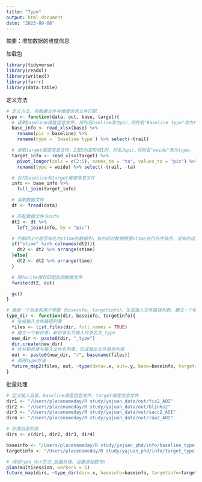 ```yaml
---
title: "Type"
output: html_document
date: "2023-09-06"
---
```

摘要：增加数据的维度信息

加载包
```r
library(tidyverse)
library(readxl)
library(writexl)
library(furrr)
library(data.table)
```

定义方法
```r
# 定义方法，将数据文件与维度信息文件匹配
type <- function(data, out, base, target){
  # 读取baseline维度信息文件，将列名bseline改为pic,将列名"Baseline type"改为type。
  base_info <- read_xlsx(base) %>%
    rename(pic = baseline) %>%
    rename(type = `Baseline type`) %>% select(-trail)

  # 读取target维度信息文件，2至5列变形成1列，列名为pic,将列名"weidu"改为type。
  target_info <- read_xlsx(target) %>% 
    pivot_longer(cols = c(2:5), names_to = "ta", values_to = "pic") %>% 
    rename(type = weidu) %>% select(-trail, -ta)

  # 合并baseline和target维度信息文件
  info <- base_info %>% 
    full_join(target_info)

  # 读取数据文件
  dt <- fread(data)

  # 匹配数据文件与info
  dt2 <- dt %>% 
    left_join(info, by = "pic")

  # 判断dt2中是否有名为stime的数据列，有的话对数据根据stime进行升序排序，没有的话对数据根据time进行升序排序
  if("stime" %in% colnames(dt2)){
    dt2 <- dt2 %>% arrange(stime)
  }else{
    dt2 <- dt2 %>% arrange(time)
  }

  # 用fwrite保存匹配后的数据文件
  fwrite(dt2, out)

  gc()
}

# 接收一个目录和两个参数（baseinfo, targetinfo），生成输入文件路径列表，建立一个新目录，新目录名为输入目录名加_type，将输入文件路径列表和新目录名作为参数，调用type方法。
type_dir <- function(dir, baseinfo, targetinfo){
  # 生成输入文件路径列表
  files <- list.files(dir, full.names = TRUE)
  # 建立一个新目录，新目录名为输入目录名加_type
  new_dir <- paste0(dir, "_type")
  dir.create(new_dir)
  # 合并新目录与输入文件名列表，形成输出文件路径列表
  out <- paste0(new_dir, "/", basename(files))
  # 调用type方法
  future_map2(files, out, ~type(data=.x, out=.y, base=baseinfo, target=targetinfo))
}

```

批量处理
```r
# 定义输入目录，baseline维度信息文件，target维度信息文件
dir1 <- "/Users/placenameday/R study/yajuan_data/out/fix2_AOI"
dir2 <- "/Users/placenameday/R study/yajuan_data/out/blinks2"
dir3 <- "/Users/placenameday/R study/yajuan_data/out/sacc2_AOI"
dir4 <- "/Users/placenameday/R study/yajuan_data/out/raw2_AOI"

# 形成目录列表
dirs <- c(dir1, dir2, dir3, dir4)

baseinfo <- "/Users/placenameday/R study/yajuan_phd/info/baseline_type.xlsx"
targetinfo <- "/Users/placenameday/R study/yajuan_phd/info/target_type.xlsx"

# 调用type_dir方法,批量处理，设置进程数为5
plan(multisession, workers = 5)
future_map(dirs, ~type_dir(dir=.x, baseinfo=baseinfo, targetinfo=targetinfo))

```
